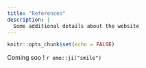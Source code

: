 ```yaml
---
title: "References"
description: |
  Some additional details about the website
---
```


```r
knitr::opts_chunk$set(echo = FALSE)
```


Coming soo ! `r emo::ji("smile")`
